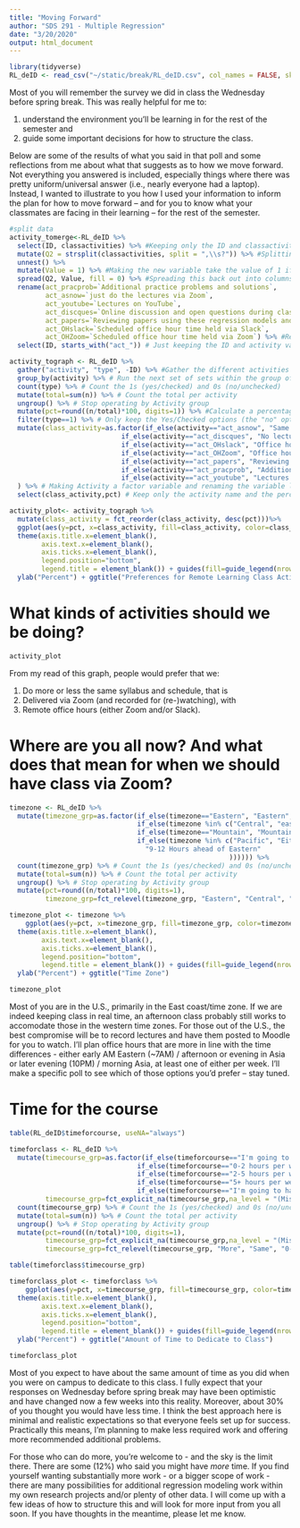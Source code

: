 ```yaml
---
title: "Moving Forward"
author: "SDS 291 - Multiple Regression"
date: "3/20/2020"
output: html_document
---
```


```r
library(tidyverse)
RL_deID <- read_csv("~/static/break/RL_deID.csv", col_names = FALSE, skip = 1)
```

Most of you will remember the survey we did in class the Wednesday before spring break. This was really helpful for me to: 

1. understand the environment you'll be learning in for the rest of the semester and 
2. guide some important decisions for how to structure the class.

Below are some of the results of what you said in that poll and some reflections from me about what that suggests as to how we move forward. Not everything you answered is included, especially things where there was pretty uniform/universal answer (i.e., nearly everyone had a laptop). Instead, I wanted to illustrate to you how I used your information to inform the plan for how to move forward -- and for you to know what your classmates are facing in their learning -- for the rest of the semester.

```r
#split data
activity_tomerge<-RL_deID %>%
  select(ID, classactivities) %>% #Keeping only the ID and classactivities variable
  mutate(Q2 = strsplit(classactivities, split = ",\\s?")) %>% #Splitting the multiple options that are separated by commas into multiple variables
  unnest() %>%
  mutate(Value = 1) %>% #Making the new variable take the value of 1 if someone had checked that box
  spread(Q2, Value, fill = 0) %>% #Spreading this back out into columns, filling in with 0s where the option wasn't checked
  rename(act_pracprob=`Additional practice problems and solutions`,
         act_asnow=`just do the lectures via Zoom`,
         act_youtube=`Lectures on YouTube`,
         act_discques=`Online discussion and open questions during class time (instead of any lecture during class time)`,
         act_papers=`Reviewing papers using these regression models and having online discussions in a discussion forum (Moodle or Slack)`,
         act_OHslack=`Scheduled office hour time held via Slack`,
         act_OHZoom=`Scheduled office hour time held via Zoom`) %>% #Renaming the variables more consistently
  select(ID, starts_with("act_")) # Just keeping the ID and activity variables - this can merge back with other data via the ID

activity_tograph <- RL_deID %>%
  gather("activity", "type", -ID) %>% #Gather the different activities into rows rather than columns
  group_by(activity) %>% # Run the next set of sets within the group of activity
  count(type) %>% # Count the 1s (yes/checked) and 0s (no/unchecked)
  mutate(total=sum(n)) %>% # Count the total per activity
  ungroup() %>% # Stop operating by Activity group
  mutate(pct=round((n/total)*100, digits=1)) %>% #Calculate a percentage variable of the % of responses checked for a given activity
  filter(type==1) %>% # Only keep the Yes/Checked options (the "no" options are just the inverse percentage (%no = 100 - %yes))
  mutate(class_activity=as.factor(if_else(activity=="act_asnow", "Same syllabus, classes via Zoom",
                            if_else(activity=="act_discques", "No lecture, open question/discussion",        
                            if_else(activity=="act_OHslack", "Office hours via Slack",
                            if_else(activity=="act_OHZoom", "Office hours via Zoom", 
                            if_else(activity=="act_papers", "Reviewing Papers", 
                            if_else(activity=="act_pracprob", "Additional Practice Problems and Solutions", 
                            if_else(activity=="act_youtube", "Lectures via YouTube", NA_character_ ))))))))
  ) %>% # Making Activity a factor variable and renaming the variable labels by the activities
  select(class_activity,pct) # Keep only the activity name and the percent

activity_plot<- activity_tograph %>%
  mutate(class_activity = fct_reorder(class_activity, desc(pct)))%>%
  ggplot(aes(y=pct, x=class_activity, fill=class_activity, color=class_activity)) + geom_bar(stat="identity") +
  theme(axis.title.x=element_blank(),
        axis.text.x=element_blank(),
        axis.ticks.x=element_blank(),
        legend.position="bottom",
        legend.title = element_blank()) + guides(fill=guide_legend(nrow=4)) + 
  ylab("Percent") + ggtitle("Preferences for Remote Learning Class Activities")
```


# What kinds of activities should we be doing?
```r
activity_plot
```

From my read of this graph, people would prefer that we:

1. Do more or less the same syllabus and schedule, that is
2. Delivered via Zoom (and recorded for (re-)watching), with
3. Remote office hours (either Zoom and/or Slack).


# Where are you all now? And what does that mean for when we should have class via Zoom?
```r
timezone <- RL_deID %>%
  mutate(timezone_grp=as.factor(if_else(timezone=="Eastern", "Eastern",
                                if_else(timezone %in% c("Central", "eastern or central"), "Central",
                                if_else(timezone=="Mountain", "Mountain",
                                if_else(timezone %in% c("Pacific", "Either Eastern or Pacific. Waiting to hear if, as a grad student, I will be able to stay or have to go back to Seattle (home).", "I will be in eastern, mountain and pacific through out the semester.  going home is complicated but I am willing to wake up early/stay up late for class/studies"), "Pacific", 
                                  "9-12 Hours ahead of Eastern"
                                                       )))))) %>%
  count(timezone_grp) %>% # Count the 1s (yes/checked) and 0s (no/unchecked)
  mutate(total=sum(n)) %>% # Count the total per activity
  ungroup() %>% # Stop operating by Activity group
  mutate(pct=round((n/total)*100, digits=1),
         timezone_grp=fct_relevel(timezone_grp, "Eastern", "Central", "Mountain", "Pacific", "9-12 Hours ahead of Eastern"))

timezone_plot <- timezone %>%  
    ggplot(aes(y=pct, x=timezone_grp, fill=timezone_grp, color=timezone_grp)) + geom_bar(stat="identity") +
  theme(axis.title.x=element_blank(),
        axis.text.x=element_blank(),
        axis.ticks.x=element_blank(),
        legend.position="bottom",
        legend.title = element_blank()) + guides(fill=guide_legend(nrow=4)) + 
  ylab("Percent") + ggtitle("Time Zone")
```

```r
timezone_plot
```

Most of you are in the U.S., primarily in the East coast/time zone.  If we are indeed keeping class in real time, an afternoon class probably still works to accomodate those in the western time zones. For those out of the U.S., the best compromise will be to record lectures and have them posted to Moodle for you to watch. I'll plan office hours that are more in line with the time differences - either early AM Eastern (~7AM) / afternoon or evening in Asia or later evening (10PM) / morning Asia, at least one of either per week. I'll make a specific poll to see which of those options you'd prefer -- stay tuned.

# Time for the course

```r
table(RL_deID$timeforcourse, useNA="always")

timeforclass <- RL_deID %>%
  mutate(timecourse_grp=as.factor(if_else(timeforcourse=="I'm going to have the same about of time as I do now", "Same",
                                if_else(timeforcourse=="0-2 hours per week less than now", "0-2h less",
                                if_else(timeforcourse=="2-5 hours per week less than now", "2-5h less",
                                if_else(timeforcourse=="5+ hours per week less than now", "5+h less",
                                if_else(timeforcourse=="I'm going to have more time - this might be better", "More", NA_character_)))))),
         timecourse_grp=fct_explicit_na(timecourse_grp,na_level = "(Missing)")) %>%
  count(timecourse_grp) %>% # Count the 1s (yes/checked) and 0s (no/unchecked)
  mutate(total=sum(n)) %>% # Count the total per activity
  ungroup() %>% # Stop operating by Activity group
  mutate(pct=round((n/total)*100, digits=1),
         timecourse_grp=fct_explicit_na(timecourse_grp,na_level = "(Missing)"),
         timecourse_grp=fct_relevel(timecourse_grp, "More", "Same", "0-2h less", "2-5h less", "5+h less", "(Missing)"))

table(timeforclass$timecourse_grp)

timeforclass_plot <- timeforclass %>%  
    ggplot(aes(y=pct, x=timecourse_grp, fill=timecourse_grp, color=timecourse_grp)) + geom_bar(stat="identity") +
  theme(axis.title.x=element_blank(),
        axis.text.x=element_blank(),
        axis.ticks.x=element_blank(),
        legend.position="bottom",
        legend.title = element_blank()) + guides(fill=guide_legend(nrow=4)) + 
  ylab("Percent") + ggtitle("Amount of Time to Dedicate to Class")
```

```r
timeforclass_plot
```

Most of you expect to have about the same amount of time as you did when you were on campus to dedicate to this class. I fully expect that your responses on Wednesday before spring break may have been optimistic and have changed now a few weeks into this reality. Moreover, about 30% of you thought you would have less time. I think the best approach here is minimal and realistic expectations so that everyone feels set up for success. Practically this means, I'm planning to make less required work and offering more recommended additional problems. 

For those who can do more, you're welcome to - and the sky is the limit there. There are some (12%) who said you might have *more* time. If you find yourself wanting substantially more work - or a bigger scope of work - there are many possibilities for additional regression modeling work within my own research projects and/or plenty of other data. I will come up with a few ideas of how to structure this and will look for more input from you all soon. If you have thoughts in the meantime, please let me know.
